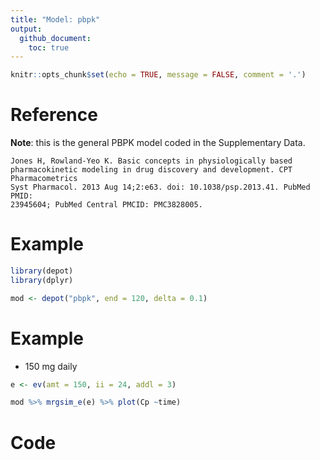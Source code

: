 ```yaml
---
title: "Model: pbpk"
output: 
  github_document: 
    toc: true
---
```


```r
knitr::opts_chunk$set(echo = TRUE, message = FALSE, comment = '.')
```


# Reference

__Note__: this is the general PBPK model coded in the Supplementary Data.

```{}
Jones H, Rowland-Yeo K. Basic concepts in physiologically based
pharmacokinetic modeling in drug discovery and development. CPT Pharmacometrics
Syst Pharmacol. 2013 Aug 14;2:e63. doi: 10.1038/psp.2013.41. PubMed PMID:
23945604; PubMed Central PMCID: PMC3828005.
```

# Example

```r
library(depot)
library(dplyr)
```

```r
mod <- depot("pbpk", end = 120, delta = 0.1) 
```



# Example


- 150 mg daily

```r
e <- ev(amt = 150, ii = 24, addl = 3)
```


```r
mod %>% mrgsim_e(e) %>% plot(Cp ~time)
```


# Code

```c

```
